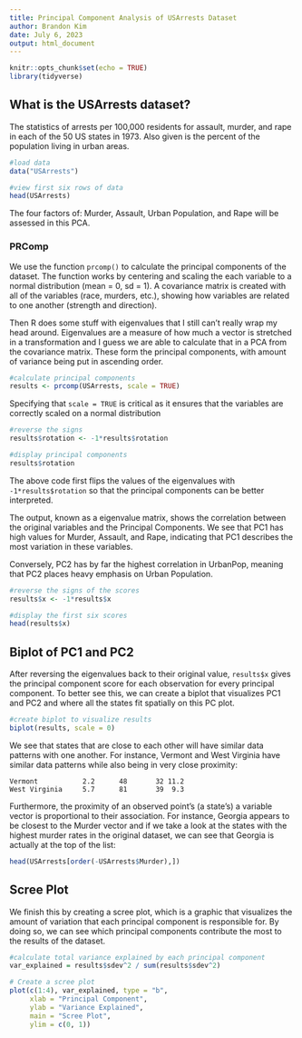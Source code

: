 ```yaml
---
title: Principal Component Analysis of USArrests Dataset
author: Brandon Kim
date: July 6, 2023
output: html_document
---
```


```r
knitr::opts_chunk$set(echo = TRUE)
library(tidyverse)


```

## What is the USArrests dataset?

The statistics of arrests per 100,000 residents for assault, murder, and rape in each of the 50 US states in 1973. Also given is the percent of the population living in urban areas.

```r

#load data
data("USArrests")

#view first six rows of data
head(USArrests)
```

The four factors of: Murder, Assault, Urban Population, and Rape will be assessed in this PCA.

### PRComp

We use the function ```prcomp()``` to calculate the principal components of the dataset. The function works by centering and scaling the each variable to a normal distribution (mean = 0, sd = 1). A covariance matrix is created with all of the variables (race, murders, etc.), showing how variables are related to one another (strength and direction).

Then R does some stuff with eigenvalues that I still can't really wrap my head around. Eigenvalues are a measure of how much a vector is stretched in a transformation and I guess we are able to calculate that in a PCA from the covariance matrix. These form the principal components, with amount of variance being put in ascending order.

```r

#calculate principal components
results <- prcomp(USArrests, scale = TRUE)
```
Specifying that ```scale = TRUE``` is critical as it ensures that the variables are correctly scaled on a normal distribution
```r
#reverse the signs
results$rotation <- -1*results$rotation

#display principal components
results$rotation
```
The above code first flips the values of the eigenvalues with ```-1*results$rotation``` so that the principal components can be better interpreted.

The output, known as a eigenvalue matrix, shows the correlation between the original variables and the Principal Components. We see that PC1 has  high values for Murder, Assault, and Rape, indicating that PC1 describes the most variation in these variables. 

Conversely, PC2 has by far the highest correlation in UrbanPop, meaning that PC2 places heavy emphasis on Urban Population. 

```r
#reverse the signs of the scores
results$x <- -1*results$x

#display the first six scores
head(results$x)
```
## Biplot of PC1 and PC2
After reversing the eigenvalues back to their original value, `results$x` gives the principal component score for each observation for every principal component. To better see this, we can create a biplot that visualizes PC1 and PC2 and where all the states fit spatially on this PC plot.

```r
#create biplot to visualize results
biplot(results, scale = 0) 
```   

We see that states that are close to each other will have similar data patterns with one another. For instance, Vermont and West Virginia have similar data patterns while also being in very close proximity:
```
Vermont           2.2      48       32 11.2   
West Virginia     5.7      81       39  9.3
```
Furthermore, the proximity of an observed point's (a state's) a variable vector is proportional to their association. For instance, Georgia appears to be closest to the Murder vector and if we take a look at the states with the highest murder rates in the original dataset, we can see that Georgia is actually at the top of the list:
```r
head(USArrests[order(-USArrests$Murder),])
```
## Scree Plot

We finish this by creating a scree plot, which is a graphic that visualizes the amount of variation that each principal component is responsible for. By doing so, we can see which principal components contribute the most to the results of the dataset. 
```r
#calculate total variance explained by each principal component
var_explained = results$sdev^2 / sum(results$sdev^2)

# Create a scree plot
plot(c(1:4), var_explained, type = "b",
     xlab = "Principal Component",
     ylab = "Variance Explained",
     main = "Scree Plot",
     ylim = c(0, 1))
```
